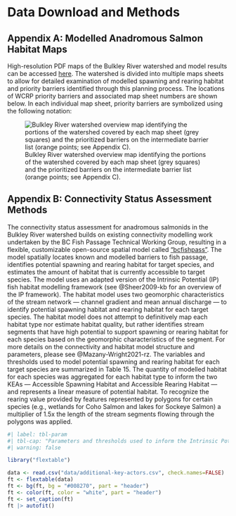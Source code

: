 # Data Download and Methods {-}

## Appendix A: Modelled Anadromous Salmon Habitat Maps {-}

High-resolution PDF maps of the Bulkley River watershed and model results can be accessed [here](https://github.com/smnorris/bcfishpass/tree/main/wcrp/pdfs). The watershed is divided into multiple maps sheets to allow for detailed examination of modelled spawning and rearing habitat and priority barriers identified through this planning process. The locations of WCRP priority barriers and associated map sheet numbers are shown below. In each individual map sheet, priority barriers are symbolized using the following notation: 

![Bulkley River watershed overview map identifying the portions of the watershed covered by each map sheet (grey squares) and the prioritized barriers on the intermediate barrier list (orange points; see Appendix C).](images/overview-map-bulk.png){#fig-over}

## Appendix B: Connectivity Status Assessment Methods {-}

The connectivity status assessment for anadromous salmonids in the Bulkley River watershed builds on existing connectivity modelling work undertaken by the BC Fish Passage Technical Working Group, resulting in a flexible, customizable open-source spatial model called ["bcfishpass"](https://github.com/smnorris/bcfishpass). The model spatially locates known and modelled barriers to fish passage, identifies potential spawning and rearing habitat for target species, and estimates the amount of habitat that is currently accessible to target species. The model uses an adapted version of the Intrinsic Potential (IP) fish habitat modelling framework (see @Sheer2009-kb for an overview of the IP framework). The habitat model uses two geomorphic characteristics of the stream network — channel gradient and mean annual discharge — to identify potential spawning habitat and rearing habitat for each target species. The habitat model does not attempt to definitively map each habitat type nor estimate habitat quality, but rather identifies stream segments that have high potential to support spawning or rearing habitat for each species based on the geomorphic characteristics of the segment. For more details on the connectivity and habitat model structure and parameters, please see @Mazany-Wright2021-rz. The variables and thresholds used to model potential spawning and rearing habitat for each target species are summarized in Table 15. The quantity of modelled habitat for each species was aggregated for each habitat type to inform the two KEAs — Accessible Spawning Habitat and Accessible Rearing Habitat — and represents a linear measure of potential habitat. To recognize the rearing value provided by features represented by polygons for certain species (e.g., wetlands for Coho Salmon and lakes for Sockeye Salmon) a multiplier of 1.5x the length of the stream segments flowing through the polygons was applied.

```r
#| label: tbl-param
#| tbl-cap: "Parameters and thresholds used to inform the Intrinsic Potential habitat model for spawning and rearing habitat for each target species in the Bulkley River watershed."
#| warning: false

library("flextable")

data <- read.csv("data/additional-key-actors.csv", check.names=FALSE)
ft <- flextable(data)
ft <- bg(ft, bg = "#008270", part = "header")
ft <- color(ft, color = "white", part = "header")
ft <- set_caption(ft)
ft |> autofit() 
```